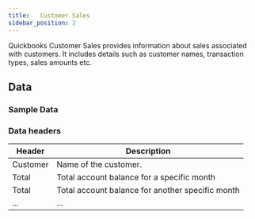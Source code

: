 ```yaml
---
title:   Customer Sales
sidebar_position: 2
---
```



Quickbooks Customer Sales provides information about sales associated with customers. It includes details such as customer names, transaction types, sales amounts etc.
<AddJob
  template="gsheet_quickbooks_customer_sales"
/>


## Data

### Sample Data

<Gsheet
  src="https://docs.google.com/spreadsheets/d/1KWa16ZCTRUdIF7LXFQzgCaBXEze4fpGWaV77tc8Q_Y8/edit#gid=2139525914"
/>


### Data headers

| Header             | Description                             |
|----------|---------------------------------------------------|
| Customer | Name of the customer.                             |
| Total |  Total account balance for a specific month |
| Total |  Total account balance for another specific month |
| ... |  ...  |



<!---
## Others

### Similar jobs

Similar sort of data can be achieved by using get accounting transaction job and filtering it by invoice type. 

### Reports that use this job

Here are some of the report templates that use this job: 
-->